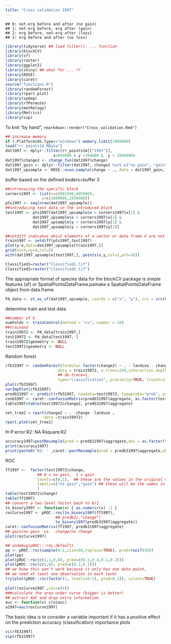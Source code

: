 ---
title: "Cross validation 1997"
---

```
## 0: not-erg before and after (no gain)
## 1: not-erg before, erg after (gain)
## 2: erg before, not-erg after (loss)
## 3: erg before and after (no loss)
```
```{r packages, message=FALSE, warning=FALSE}
library(tidyverse) ## load filter(), ... function
library(blockCV)
library(sf)
library(raster)
library(ggplot2)
library(shiny) ## what for ... ??
library(ROSE)
library(caret)
source("functions.R")
library(randomForest)
library(rpart.plot)
library(spdep)
library(rfPermute)
library(metRology)
library(Metrics)
library(vip)
```

To knit "by hand", `rmarkdown::render("Cross_validation.Rmd")`

```{r input_data}
## increase memory
if (.Platform$OS.type=="windows") memory.limit(1000000)
load("rr_points14.RData")
dat1997 <- dplyr::filter(rr_points14[["1997"]],
                     x<604000 & y >284000 &  y < 2846000)
dat1997$change2 <- change_fun(dat1997$change)
dat1997_gain <- dplyr::filter(dat1997, change2 %in% c("no gain", "gain")) 
dat1997_upsample <- ROSE::ovun.sample(change ~ ., data = dat1997_gain, method = "both", N=1500)$data

```

buffer based on the defined boders=buffer 3
```{r determine_data}
##introsucing the specific block 
corners1997 <- list(x=c(601500,605000),
                y=c(2840000,2836000))
pts1997 <- seq(nrow(dat1997_upsample))
##introducing test data in the introduced block
test1997 <- pts1997[dat1997_upsample$x > corners1997$x[1] &
            dat1997_upsample$x < corners1997$x[2] &
            dat1997_upsample$y < corners1997$y[1] &
            dat1997_upsample$y > corners1997$y[2]]

##setdiff indicates which elements of a vector or data frame X are not existent in a vector or data frame Y.
train1997 <- setdiff(pts1997,test1997)
plot(y~x,data=dat1997_upsample[train1997,])
grid(nx=4,ny=4,col=5)
with(dat1997_upsample[test1997,], points(x,y,col=2,pch=16))
```

```{r classified_maps}
Classified1=raster("Classified1.tif")
Classified2=raster("classified2.tif")
```
The appropriate format of species data for the blockCV package is simple features (sf) or SpatialPointsDataFrame.pamake a SpatialPointsDataFrame object from data.frame
```{r numeric_data}
PA_data <- st_as_sf(dat1997_upsample, coords = c("x", "y"), crs = crs(Classified1))
```



determine train and test data 
```{r train_testdata}
##number of k
numFolds <- trainControl(method = "cv", number = 10)
##trainand
train19972 <- PA_data[train1997,]
test19972 <- PA_data[test1997, ]
train19972$geometry <- NULL
test19972$geometry <- NULL
```
Random forest
```{r random_forest_buffer3}
rfb31997 <- randomForest(formula= factor(change2) ~ . - landuse - change,
                       data = train19972, n.trees=250,interaction.depth=7,
                       ## do.trace=1,
                       type="classification", proximity=TRUE, trcontrol=numFolds)
plot(rfb31997)
varImpPlot(rfb31997)
predb31997 <- predict(rfb31997, newdata=test19972, typeprobs="prob", predict.all=TRUE)
conb1997 <- caret::confusionMatrix(predb31997$aggregate, as.factor(test19972$change2))
table1997=table(test19972$change2, predb31997$aggregate)

set_tree2 = rpart(change2 ~ . -change -landuse ,
                 data =train19972)
rpart.plot(set_tree2)
```
H-P:error:R2: NA Rsquare:R2
```{r Rsquare:R2}
accuracy1997=postResample(pred = predb31997$aggregate,obs = as.factor(test19972$change2))
print(accuracy1997)
print(paste0('R2: ' ,caret::postResample(pred = predb31997$aggregate,obs = as.factor(test19972$change2)['Rsquared'] )))
```
ROC
```{r roc_random_forest_buffer3_roc, message=TRUE}
ff1997 <-  factor(test19972$change,
              ## 0 = no gain,  1 = gain
              levels=c(0,1),  ## these are the values in the original vector
              labels=c("no gain","gain") ## these will be the names in the new vector
              )
table(test19972$change)
table(ff1997)
## convert a two-level factor back to 0/1
to_binary1997 <- function(x) { as.numeric(x) -1 }
rocCurve1997 <- pROC::roc(to_binary1997(ff1997),
                      ## predb3[,"change"]
                      to_binary1997(predb31997$aggregate))
caret::confusionMatrix(ff1997, predb31997$aggregate)
## gain/no gain  vs.  change/no change
plot(rocCurve1997)

## undebug(pROC:::roc.default)
pp <- pROC::roc(sample(0:1,size=50,replace=TRUE), pred=runif(50))
plot(pp)
plot(pROC::roc(c(1,1,0,0), pred=c(0.2,0.4,0.1,0.2)))
plot(pROC::roc(c(1,0), pred=c(0.2,0.2)))
## we know this won't work because it only has one data point,
## we need at least one observation in each level
try(plot(pROC::roc(factor(1, levels=0:1), pred=0.2)), silent=TRUE)
 
plot(rocCurve1997 ,col=c(4))
###calculate the area under curve (bigger is better)
## extract AUC and drop extra information
auc <- function(x) c(x$auc)
a1997=auc(rocCurve1997)
```
The basic idea is to consider a variable important if it has a positive effect on the prediction accuracy (classification)
importance plots
```{r variable_importance_plot}
vi(rfb31997)
vip(rfb31997)
```
